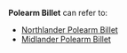 {{Disambiguation}}
'''Polearm Billet''' can refer to:
* [[Northlander Polearm Billet]]
* [[Midlander Polearm Billet]]